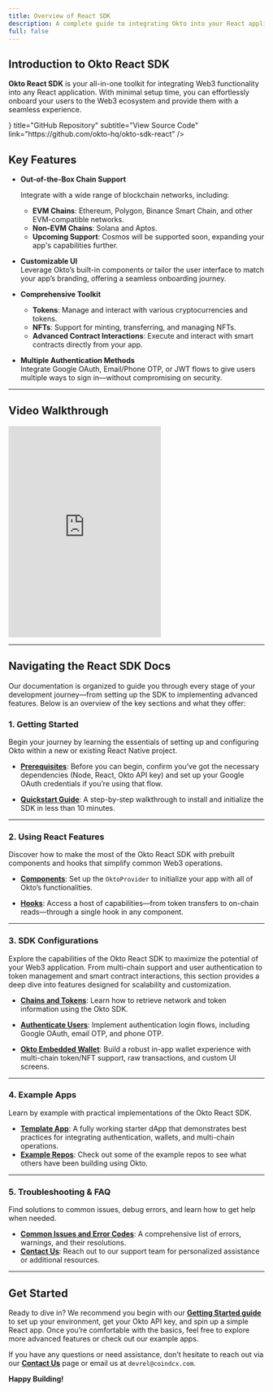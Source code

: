 ```yaml
---
title: Overview of React SDK
description: A complete guide to integrating Okto into your React applications.
full: false
---
```




## Introduction to Okto React SDK

**Okto React SDK** is your all-in-one toolkit for integrating Web3 functionality into any React application. With minimal setup time, you can effortlessly onboard your users to the Web3 ecosystem and provide them with a seamless experience.

<div className="my-6">
  <TechnologyCard
    icon={<IoCodeSlashOutline size={"1.5rem"} />}
    title="GitHub Repository"
    subtitle="View Source Code"
    link="https://github.com/okto-hq/okto-sdk-react"
  />
</div>

## Key Features

- **Out-of-the-Box Chain Support** 
  
  Integrate with a wide range of blockchain networks, including:
  - **EVM Chains**: Ethereum, Polygon, Binance Smart Chain, and other EVM-compatible networks.
  - **Non-EVM Chains**: Solana and Aptos.
  - **Upcoming Support**: Cosmos will be supported soon, expanding your app's capabilities further.

- **Customizable UI**  
  Leverage Okto’s built-in components or tailor the user interface to match your app’s branding, offering a seamless onboarding journey.

- **Comprehensive Toolkit**  
  - **Tokens**: Manage and interact with various cryptocurrencies and tokens.
  - **NFTs**: Support for minting, transferring, and managing NFTs.
  - **Advanced Contract Interactions**: Execute and interact with smart contracts directly from your app.

- **Multiple Authentication Methods**  
  Integrate Google OAuth, Email/Phone OTP, or JWT flows to give users multiple ways to sign in—without compromising on security.

---

## Video Walkthrough

<div>
  <iframe
    className="w-full"
    height="415"
    src="https://www.youtube.com/embed/lZb--UYM_10"
    frameborder="0"
    allowfullscreen
  ></iframe>
</div>

---

## Navigating the React SDK Docs

Our documentation is organized to guide you through every stage of your development journey—from setting up the SDK to implementing advanced features. Below is an overview of the key sections and what they offer:

### 1. Getting Started

Begin your journey by learning the essentials of setting up and configuring Okto within a new or existing React Native project.

- [**Prerequisites**](./react-sdk/getting-started/prerequisites): Before you can begin, confirm you’ve got the necessary dependencies (Node, React, Okto API key) and set up your Google OAuth credentials if you’re using that flow.

- [**Quickstart Guide**](./react-sdk/getting-started/new-okto-react-setup): A step-by-step walkthrough to install and initialize the SDK in less than 10 minutes.

---

### 2. Using React Features

Discover how to make the most of the Okto React SDK with prebuilt components and hooks that simplify common Web3 operations.

- [**Components**](./react-sdk/using-react-features/components/OktoProvider): Set up the `OktoProvider` to initialize your app with all of Okto’s functionalities.

- [**Hooks**](./react-sdk/using-react-features/hooks/useOkto): Access a host of capabilities—from token transfers to on-chain reads—through a single hook in any component.

---

### 3. SDK Configurations

Explore the capabilities of the Okto React SDK to maximize the potential of your Web3 application. From multi-chain support and user authentication to token management and smart contract interactions, this section provides a deep dive into features designed for scalability and customization.

- [**Chains and Tokens**](./react-sdk/chains-tokens/supported-networks): Learn how to retrieve network and token information using the Okto SDK.

- [**Authenticate Users**](./react-sdk/authenticate-users/google-oauth/learn): Implement authentication login flows, including Google OAuth, email OTP, and phone OTP.  

- [**Okto Embedded Wallet**](./react-sdk/okto-embedded-wallet/setup-embedded-wallets/create-embedded-wallets): Build a robust in-app wallet experience with multi-chain token/NFT support, raw transactions, and custom UI screens.
---

### 4. Example Apps

Learn by example with practical implementations of the Okto React SDK.

- [**Template App**](./react-sdk/example-apps/template-app): A fully working starter dApp that demonstrates best practices for integrating authentication, wallets, and multi-chain operations.  
- [**Example Repos**](./react-sdk/example-apps/example-repos): Check out some of the example repos to see what others have been building using Okto.

---

### 5. Troubleshooting & FAQ

Find solutions to common issues, debug errors, and learn how to get help when needed.

- [**Common Issues and Error Codes**](./react-sdk/troubleshooting-faq/sdk-error-warnings): A comprehensive list of errors, warnings, and their resolutions.  
- [**Contact Us**](./react-sdk/troubleshooting-faq/contact-us): Reach out to our support team for personalized assistance or additional resources.

---

## Get Started

Ready to dive in? We recommend you begin with our **[Getting Started guide](./react-sdk/getting-started/new-okto-react-setup)** to set up your environment, get your Okto API key, and spin up a simple React app. Once you’re comfortable with the basics, feel free to explore more advanced features or check out our example apps.

If you have any questions or need assistance, don’t hesitate to reach out via our **[Contact Us](./react-sdk/troubleshooting-faq/contact-us)** page or email us at `devrel@coindcx.com`.

**Happy Building!**

